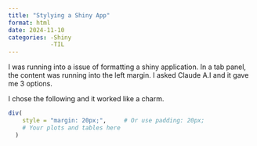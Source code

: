 ```yaml
---
title: "Stylying a Shiny App"
format: html
date: 2024-11-10
categories: -Shiny
            -TIL
---
```


I was running into a issue of formatting a shiny application. In a tab panel, the content was running into the left margin. I asked Claude A.I and it gave me 3 options.

I chose the following and it worked like a charm. 

```r

div(
    style = "margin: 20px;",     # Or use padding: 20px;
    # Your plots and tables here
  )

```